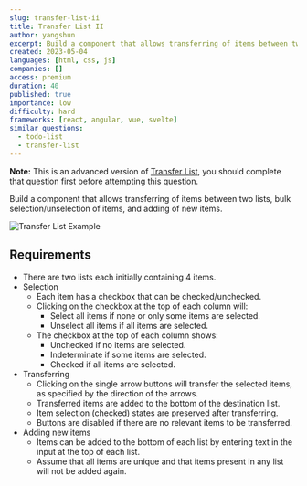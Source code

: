 ```yaml
---
slug: transfer-list-ii
title: Transfer List II
author: yangshun
excerpt: Build a component that allows transferring of items between two lists, bulk selection/unselection of items, and adding of new items
created: 2023-05-04
languages: [html, css, js]
companies: []
access: premium
duration: 40
published: true
importance: low
difficulty: hard
frameworks: [react, angular, vue, svelte]
similar_questions:
  - todo-list
  - transfer-list
---
```


**Note:** This is an advanced version of [Transfer List](/questions/user-interface/transfer-list), you should complete that question first before attempting this question.

Build a component that allows transferring of items between two lists, bulk selection/unselection of items, and adding of new items.

![Transfer List Example](/img/questions/transfer-list-ii/transfer-list-example.png)

## Requirements

- There are two lists each initially containing 4 items.
- Selection
  - Each item has a checkbox that can be checked/unchecked.
  - Clicking on the checkbox at the top of each column will:
    - Select all items if none or only some items are selected.
    - Unselect all items if all items are selected.
  - The checkbox at the top of each column shows:
    - Unchecked if no items are selected.
    - Indeterminate if some items are selected.
    - Checked if all items are selected.
- Transferring
  - Clicking on the single arrow buttons will transfer the selected items, as specified by the direction of the arrows.
  - Transferred items are added to the bottom of the destination list.
  - Item selection (checked) states are preserved after transferring.
  - Buttons are disabled if there are no relevant items to be transferred.
- Adding new items
  - Items can be added to the bottom of each list by entering text in the input at the top of each list.
  - Assume that all items are unique and that items present in any list will not be added again.
